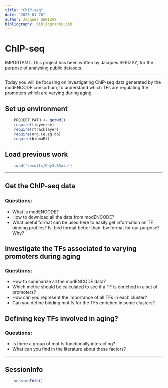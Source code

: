 ```yaml
---
title: "ChIP-seq"
date: "2020-01-28"
author: Jacques SERIZAY
bibliography: bibliography.bib
---
```


#  ChIP-seq

IMPORTANT: This project has been written by Jacques SERIZAY, for the purpose of 
analysing public datasets. 

---  

Today you will be focusing on investigating ChIP-seq data generated by 
the modENCODE consortium, to understand which TFs are regulating the 
promoters which are varying during aging


## Set up environment
```r
    PROJECT_PATH <- getwd()
    require(tidyverse)
    require(rtracklayer)
    require(org.Ce.eg.db)
    require(biomaRt)
```

## Load previous work

```r
    load('results/Day3.RData')
```

---

## Get the ChIP-seq data

### Questions: 
- What is modENCODE? 
- How to download all the data from modENCODE? 
- What useful format can be used here to easily get information on 
TF binding profiles? Is .bed format better than .bw format for 
our purpose? Why?

## Investigate the TFs associated to varying promoters during aging

### Questions: 
- How to summarize all the modENCODE data?
- Which metric should be calculated to see if a TF is enriched in a 
set of promoters? 
- How can you represent the importance of all TFs in each cluster? 
- Can you define binding motifs for the TFs enriched in some clusters? 

## Defining key TFs involved in aging? 

### Questions: 
- Is there a group of motifs functionally interacting? 
- What can you find in the literature about these factors?

---  

## SessionInfo 
```r
    sessionInfo()
```
